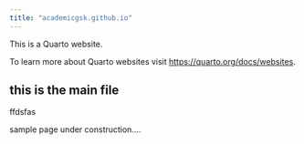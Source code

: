 ```yaml
---
title: "academicgsk.github.io"
---
```


This is a Quarto website.

To learn more about Quarto websites visit <https://quarto.org/docs/websites>.

## this is the main file

ffdsfas

sample page under construction....